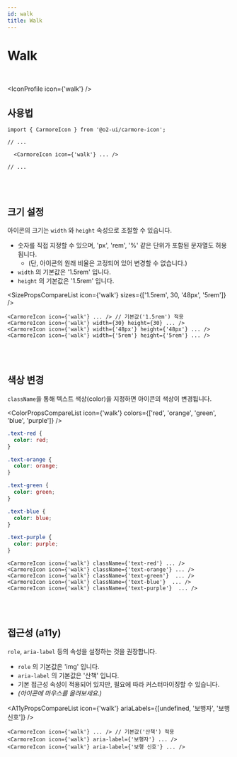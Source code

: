 ```yaml
---
id: walk
title: Walk
---
```




# Walk

<br />

<IconProfile icon={'walk'} />

## 사용법

```tsx
import { CarmoreIcon } from '@o2-ui/carmore-icon';

// ...

  <CarmoreIcon icon={'walk'} ... />

// ...
```

<br />
<br />

## 크기 설정

아이콘의 크기는 `width` 와 `height` 속성으로 조절할 수 있습니다.

- 숫자를 직접 지정할 수 있으며, 'px', 'rem', '%' 같은 단위가 포함된 문자열도 허용됩니다.
  - (단, 아이콘의 원래 비율은 고정되어 있어 변경할 수 없습니다.)
- `width` 의 기본값은 '1.5rem' 입니다.
- `height` 의 기본값은 '1.5rem' 입니다.

<SizePropsCompareList icon={'walk'} sizes={['1.5rem', 30, '48px', '5rem']} />

```tsx
<CarmoreIcon icon={'walk'} ... /> // 기본값('1.5rem') 적용
<CarmoreIcon icon={'walk'} width={30} height={30} ... />
<CarmoreIcon icon={'walk'} width={'48px'} height={'48px'} ... />
<CarmoreIcon icon={'walk'} width={'5rem'} height={'5rem'} ... />
```

<br />
<br />

## 색상 변경

`className`을 통해 텍스트 색상(color)을 지정하면 아이콘의 색상이 변경됩니다.

<ColorPropsCompareList icon={'walk'} colors={['red', 'orange', 'green', 'blue', 'purple']} />

```css
.text-red {
  color: red;
}

.text-orange {
  color: orange;
}

.text-green {
  color: green;
}

.text-blue {
  color: blue;
}

.text-purple {
  color: purple;
}
```

```tsx
<CarmoreIcon icon={'walk'} className={'text-red'} ... />
<CarmoreIcon icon={'walk'} className={'text-orange'} ... />
<CarmoreIcon icon={'walk'} className={'text-green'}  ... />
<CarmoreIcon icon={'walk'} className={'text-blue'}  ... />
<CarmoreIcon icon={'walk'} className={'text-purple'}  ... />
```

<br />
<br />

## 접근성 (a11y)

`role`, `aria-label` 등의 속성을 설정하는 것을 권장합니다.

- `role` 의 기본값은 'img' 입니다.
- `aria-label` 의 기본값은 '산책' 입니다.
- 기본 접근성 속성이 적용되어 있지만, 필요에 따라 커스터마이징할 수 있습니다.
- _(아이콘에 마우스를 올려보세요.)_

<A11yPropsCompareList icon={'walk'} ariaLabels={[undefined, '보행자', '보행 신호']} />

```tsx
<CarmoreIcon icon={'walk'} ... /> // 기본값('산책') 적용
<CarmoreIcon icon={'walk'} aria-label={'보행자'} ... />
<CarmoreIcon icon={'walk'} aria-label={'보행 신호'} ... />
```
